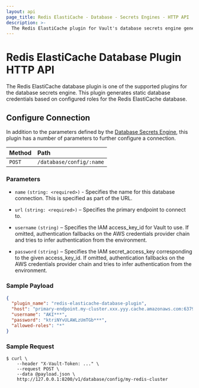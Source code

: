 ```yaml
---
layout: api
page_title: Redis ElastiCache - Database - Secrets Engines - HTTP API
description: >-
  The Redis ElastiCache plugin for Vault's database secrets engine generates new passwords for ElastiCache users.
---
```


# Redis ElastiCache Database Plugin HTTP API

The Redis ElastiCache database plugin is one of the supported plugins for the database
secrets engine. This plugin generates static database credentials based on
configured roles for the Redis ElastiCache database.

## Configure Connection

In addition to the parameters defined by the [Database
Secrets Engine](/api-docs/secret/databases#configure-connection), this plugin
has a number of parameters to further configure a connection.

| Method | Path                     |
| :----- | :----------------------- |
| `POST` | `/database/config/:name` |

### Parameters

- `name` `(string: <required>)` - Specifies the name for this database connection.
This is specified as part of the URL.

- `url` `(string: <required>)` – Specifies the primary endpoint to connect to.

- `username` `(string)` – Specifies the IAM access_key_id for Vault to use. If omitted, authentication fallbacks on the AWS credentials provider chain and tries to infer authentication from the environment.

- `password` `(string)` – Specifies the IAM secret_access_key corresponding to
the given access_key_id. If omitted, authentication fallbacks on the AWS credentials provider chain and tries to infer authentication from the environment.

### Sample Payload

```json
{
  "plugin_name": "redis-elasticache-database-plugin",
  "host": "primary-endpoint.my-cluster.xxx.yyy.cache.amazonaws.com:6379",
  "username": "AKI***",
  "password": "ktriNYvULAWLzUmTGb***",
  "allowed-roles": "*"
}
```

### Sample Request

```shell-session
$ curl \
    --header "X-Vault-Token: ..." \
    --request POST \
    --data @payload.json \
    http://127.0.0.1:8200/v1/database/config/my-redis-cluster
```
